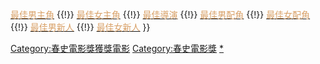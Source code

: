{{Navbox
|name    = 春史電影獎最佳電影
|title   = [[春史電影獎|<span style="color: #d89f65 ">春史電影獎</span>]]最佳電影
|bodyclass = hlist
|titlestyle = background: #165911; color:#d89f65;
|groupstyle = background: #165911; color:#d89f65;
|liststyle = background: #c4e09d; color:#000000

|group1 = 1990年代
|list1 = 
* 1990 {{link-ko|黑色共和國|그들도 우리처럼}}
* 1991 [[死的讚美 (電影)|死的讚美]]
* 1992 [[我們扭曲的英雄]]
* 1993 [[西便制]]
* 1994 {{link-ko|太白山脈(電影)|태백산맥 (영화)|太白山脈}}
* 1995 {{link-ko|美麗青年全泰壹|아름다운 청년 전태일}}
* 1996 不適用
* 1997 不適用
* 1998 不適用
* 1999 {{link-ko|美麗的時節|아름다운 시절 (영화)}}

|group2 = 2000年代
|list2 = 
* 2000 [[JSA安全地帶]]
* 2001 [[朋友 (電影)|朋友]]
* 2002 [[綠洲曳影]]
* 2003 [[殺人回憶]]
* 2004 [[童行歲月]]
* 2005 {{link-ko|血雨 (電影)|혈의 누 (영화)|血雨}}
* 2006 {{link-ko|韓半島 (電影)|한반도 (영화)|韓半島}}
* 2007 [[那年夏天|愛，在那年盛夏]]
* 2008 [[北逃]]
* 2009 [[國家代表]]

|group3 = 2010年代
|list3 = 
* 2010 [[青苔：死亡異域]]
* 2011 不適用
* 2012 不適用
* 2013 不適用
* 2014 空缺
* 2015 空缺
* 2016 空缺
* 2017 空缺
* 2018 空缺
* 2019 空缺

|group4 = 2020年代
|list4 = 
* 2020 空缺
* 2021 空缺

|belowstyle = background: #165911
|below =  <span style="font-size:smaller;">[[Template:春史電影獎最佳電影|<span style="color:#d89f65">最佳電影</span>]] {{!}} [[Template:春史電影獎最佳男主角|<span style="color:#d89f65">最佳男主角</span>]] {{!}} [[Template:春史電影獎最佳女主角|<span style="color:#d89f65">最佳女主角</span>]] {{!}} [[Template:春史電影獎最佳導演|<span style="color:#d89f65">最佳導演</span>]] {{!}} [[Template:春史電影獎最佳男配角|<span style="color:#d89f65">最佳男配角</span>]] {{!}} [[Template:春史電影獎最佳女配角|<span style="color:#d89f65">最佳女配角</span>]]{{!}} [[Template:春史電影獎最佳男新人|<span style="color:#d89f65">最佳男新人</span>]] {{!}} [[Template:春史電影獎最佳女新人|<span style="color:#d89f65">最佳女新人</span>]] </span>
}}<includeonly>[[Category:春史電影獎獲獎電影]]</includeonly><noinclude>
[[Category:春史電影獎]]
[[Category:電影獎項模板|*]]
</noinclude>